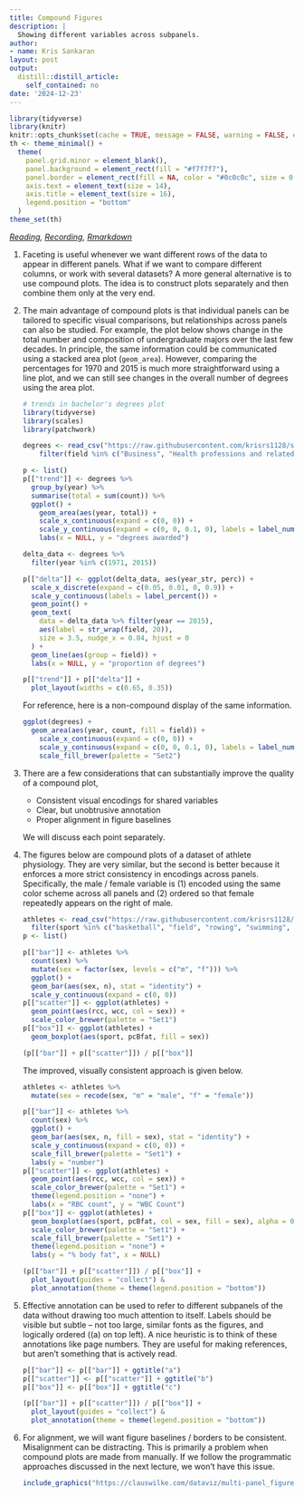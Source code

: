 ```yaml
---
title: Compound Figures
description: |
  Showing different variables across subpanels.
author:
- name: Kris Sankaran
layout: post
output:
  distill::distill_article:
    self_contained: no
date: '2024-12-23'
---
```


```r
library(tidyverse)
library(knitr)
knitr::opts_chunk$set(cache = TRUE, message = FALSE, warning = FALSE, echo = FALSE, fig.height = 5, retina = 4)
th <- theme_minimal() + 
  theme(
    panel.grid.minor = element_blank(),
    panel.background = element_rect(fill = "#f7f7f7"),
    panel.border = element_rect(fill = NA, color = "#0c0c0c", size = 0.6),
    axis.text = element_text(size = 14),
    axis.title = element_text(size = 16),
    legend.position = "bottom"
  )
theme_set(th)
```

_[Reading](https://clauswilke.com/dataviz/multi-panel-figures.html), [Recording](https://mediaspace.wisc.edu/media/Week%203%20%5B3%5D%20Compound%20Figures/1_0uwq18nf), [Rmarkdown](https://github.com/krisrs1128/stat436_notes/blob/main/notes/2024-12-27-week03-03.Rmd)_

1. Faceting is useful whenever we want different rows of the data to appear in
different panels. What if we want to compare different columns, or work with
several datasets? A more general alternative is to use compound plots. The idea
is to construct plots separately and then combine them only at the very end.

1. The main advantage of compound plots is that individual panels can be
tailored to specific visual comparisons, but relationships across panels can
also be studied. For example, the plot below shows change in the total number
and composition of undergraduate majors over the last few decades. In principle,
the same information could be communicated using a stacked area plot
(`geom_area`). However, comparing the percentages for 1970 and 2015 is much more
straightforward using a line plot, and we can still see changes in the overall
number of degrees using the area plot.
    
    ```r
    # trends in bachelor's degrees plot
    library(tidyverse)
    library(scales)
    library(patchwork)

    degrees <- read_csv("https://raw.githubusercontent.com/krisrs1128/stat436_s23/main/data/degrees.csv") %>%
        filter(field %in% c("Business", "Health professions and related programs", "Social sciences and history", "Psychology", "Education"))
    
    p <- list()
    p[["trend"]] <- degrees %>%
      group_by(year) %>%
      summarise(total = sum(count)) %>%
      ggplot() +
        geom_area(aes(year, total)) +
        scale_x_continuous(expand = c(0, 0)) +
        scale_y_continuous(expand = c(0, 0, 0.1, 0), labels = label_number(scale_cut = cut_short_scale())) +
        labs(x = NULL, y = "degrees awarded")
    
    delta_data <- degrees %>%
      filter(year %in% c(1971, 2015))
    
    p[["delta"]] <- ggplot(delta_data, aes(year_str, perc)) +
      scale_x_discrete(expand = c(0.05, 0.01, 0, 0.9)) +
      scale_y_continuous(labels = label_percent()) +
      geom_point() +
      geom_text(
        data = delta_data %>% filter(year == 2015), 
        aes(label = str_wrap(field, 20)),
        size = 3.5, nudge_x = 0.04, hjust = 0
      ) +
      geom_line(aes(group = field)) +
      labs(x = NULL, y = "proportion of degrees")
    
    p[["trend"]] + p[["delta"]] +
      plot_layout(widths = c(0.65, 0.35))
    ```
    
    For reference, here is a non-compound display of the same information.
        
    ```r
    ggplot(degrees) +
      geom_area(aes(year, count, fill = field)) +
        scale_x_continuous(expand = c(0, 0)) +
        scale_y_continuous(expand = c(0, 0, 0.1, 0), labels = label_number(scale_cut = cut_short_scale())) +
        scale_fill_brewer(palette = "Set2")
    ```
    
1. There are a few considerations that can substantially improve the quality of
a compound plot,

    * Consistent visual encodings for shared variables
    * Clear, but unobtrusive annotation
    * Proper alignment in figure baselines
    
    We will discuss each point separately.
    
1. The figures below are compound plots of a dataset of athlete physiology. They
are very similar, but the second is better because it enforces a more strict
consistency in encodings across panels. Specifically, the male / female variable
is (1) encoded using the same color scheme across all panels and (2) ordered so
that female repeatedly appears on the right of male.
    
    ```r
    athletes <- read_csv("https://raw.githubusercontent.com/krisrs1128/stat436_s23/main/data/athletes.csv") %>%
      filter(sport %in% c("basketball", "field", "rowing", "swimming", "tennis", "track (400m)"))
    p <- list()
    
    p[["bar"]] <- athletes %>%
      count(sex) %>%
      mutate(sex = factor(sex, levels = c("m", "f"))) %>%
      ggplot() +
      geom_bar(aes(sex, n), stat = "identity") +
      scale_y_continuous(expand = c(0, 0))
    p[["scatter"]] <- ggplot(athletes) +
      geom_point(aes(rcc, wcc, col = sex)) +
      scale_color_brewer(palette = "Set1")
    p[["box"]] <- ggplot(athletes) +
      geom_boxplot(aes(sport, pcBfat, fill = sex))
    
    (p[["bar"]] + p[["scatter"]]) / p[["box"]]
    ```
    
    The improved, visually consistent approach is given below.
    
    ```r
    athletes <- athletes %>%
      mutate(sex = recode(sex, "m" = "male", "f" = "female"))
    
    p[["bar"]] <- athletes %>%
      count(sex) %>%
      ggplot() +
      geom_bar(aes(sex, n, fill = sex), stat = "identity") +
      scale_y_continuous(expand = c(0, 0)) +
      scale_fill_brewer(palette = "Set1") +
      labs(y = "number")
    p[["scatter"]] <- ggplot(athletes) +
      geom_point(aes(rcc, wcc, col = sex)) +
      scale_color_brewer(palette = "Set1") +
      theme(legend.position = "none") +
      labs(x = "RBC count", y = "WBC Count")
    p[["box"]] <- ggplot(athletes) +
      geom_boxplot(aes(sport, pcBfat, col = sex, fill = sex), alpha = 0.5) +
      scale_color_brewer(palette = "Set1") +
      scale_fill_brewer(palette = "Set1") +
      theme(legend.position = "none") +
      labs(y = "% body fat", x = NULL)
    
    (p[["bar"]] + p[["scatter"]]) / p[["box"]] +
      plot_layout(guides = "collect") &
      plot_annotation(theme = theme(legend.position = "bottom"))
    ```
  
1. Effective annotation can be used to refer to different subpanels of the data
without drawing too much attention to itself. Labels should be visible but
subtle -- not too large, similar fonts as the figures, and logically ordered
((a) on top left). A nice heuristic is to think of these annotations like page
numbers. They are useful for making references, but aren't something that is
actively read.
    
    ```r
    p[["bar"]] <- p[["bar"]] + ggtitle("a")
    p[["scatter"]] <- p[["scatter"]] + ggtitle("b")
    p[["box"]] <- p[["box"]] + ggtitle("c")
    
    (p[["bar"]] + p[["scatter"]]) / p[["box"]] +
      plot_layout(guides = "collect") &
      plot_annotation(theme = theme(legend.position = "bottom"))
    ```
  
  1. For alignment, we will want figure baselines / borders to be consistent.
  Misalignment can be distracting. This is primarily a problem when compound plots
  are made from manually. If we follow the programmatic approaches discussed in
  the next lecture, we won't have this issue.
      
      ```r
      include_graphics("https://clauswilke.com/dataviz/multi-panel_figures_files/figure-html/athletes-composite-misaligned-1.png")
      ```
      
    
